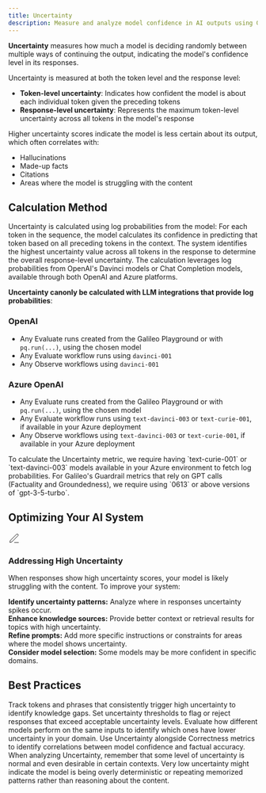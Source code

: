 ```yaml
---
title: Uncertainty
description: Measure and analyze model confidence in AI outputs using Galileo's Uncertainty Metric to identify potential hallucinations and improve response quality.
---
```


<DefinitionCard>
  <strong>Uncertainty</strong> measures how much a model is deciding randomly between multiple ways of continuing the output, indicating the model's confidence level in its responses.
</DefinitionCard>

Uncertainty is measured at both the token level and the response level:
- **Token-level uncertainty**: Indicates how confident the model is about each individual token given the preceding tokens
- **Response-level uncertainty**: Represents the maximum token-level uncertainty across all tokens in the model's response

Higher uncertainty scores indicate the model is less certain about its output, which often correlates with:
- Hallucinations
- Made-up facts
- Citations
- Areas where the model is struggling with the content

## Calculation Method

Uncertainty is calculated using log probabilities from the model:
<Steps>
  <Step title="Token Analysis">
    For each token in the sequence, the model calculates its confidence in predicting that token based on all preceding tokens in the context.
  </Step>
  <Step title="Response Aggregation">
    The system identifies the highest uncertainty value across all tokens in the response to determine the overall response-level uncertainty.
  </Step>
  <Step title="Model Integration">
    The calculation leverages log probabilities from OpenAI's Davinci models or Chat Completion models, available through both OpenAI and Azure platforms.
  </Step>
</Steps>

<Warning>

<strong>Uncertainty canonly be calculated with LLM integrations that provide log probabilities</strong>:

### OpenAI
- Any Evaluate runs created from the Galileo Playground or with `pq.run(...)`, using the chosen model
- Any Evaluate workflow runs using `davinci-001`
- Any Observe workflows using `davinci-001`

### Azure OpenAI
- Any Evaluate runs created from the Galileo Playground or with `pq.run(...)`, using the chosen model
- Any Evaluate workflow runs using `text-davinci-003` or `text-curie-001`, if available in your Azure deployment
- Any Observe workflows using `text-davinci-003` or `text-curie-001`, if available in your Azure deployment
</Warning>
<Note>
To calculate the Uncertainty metric, we require having `text-curie-001` or `text-davinci-003` models available in your Azure environment to fetch log probabilities. For Galileo's Guardrail metrics that rely on GPT calls (Factuality and Groundedness), we require using `0613` or above versions of `gpt-3-5-turbo`.
</Note>

## Optimizing Your AI System

<Card>
  <div style={{display: 'flex', alignItems: 'center', gap: '0.5rem', marginBottom: '0.75rem'}}>
    <div style={{fontSize: '1.25rem', color: 'var(--primary-color)'}}>
      <svg xmlns="http://www.w3.org/2000/svg" width="24" height="24" viewBox="0 0 24 24" fill="none" stroke="currentColor" strokeWidth="2" strokeLinecap="round" strokeLinejoin="round">
        <path d="M12 20h9"></path><path d="M16.5 3.5a2.121 2.121 0 0 1 3 3L7 19l-4 1 1-4L16.5 3.5z"></path>
      </svg>
    </div>
    <h3 style={{margin: 0, fontSize: '1.25rem', fontWeight: '600'}}>Addressing High Uncertainty</h3>
  </div>
  
  When responses show high uncertainty scores, your model is likely struggling with the content. To improve your system:
      
  <div style={{marginTop: '1rem', paddingTop: '0.75rem', borderTop: '1px solid rgba(209, 213, 219, 0.33)'}}>
    <strong>Identify uncertainty patterns:</strong> Analyze where in responses uncertainty spikes occur.
  </div>
  
  <div style={{marginTop: '0.75rem', paddingTop: '0.75rem', borderTop: '1px solid rgba(209, 213, 219, 0.33)'}}>
    <strong>Enhance knowledge sources:</strong> Provide better context or retrieval results for topics with high uncertainty.
  </div>
  
  <div style={{marginTop: '0.75rem', paddingTop: '0.75rem', borderTop: '1px solid rgba(209, 213, 219, 0.33)'}}>
    <strong>Refine prompts:</strong> Add more specific instructions or constraints for areas where the model shows uncertainty.
  </div>
  
  <div style={{marginTop: '0.75rem', paddingTop: '0.75rem', borderTop: '1px solid rgba(209, 213, 219, 0.33)'}}>
    <strong>Consider model selection:</strong> Some models may be more confident in specific domains.
  </div>
</Card>

## Best Practices

<CardGroup cols={2}>
  <Card title="Monitor Uncertainty Hotspots" icon="temperature-high">
    Track tokens and phrases that consistently trigger high uncertainty to identify knowledge gaps.
  </Card>
  <Card title="Implement Confidence Thresholds" icon="filter">
    Set uncertainty thresholds to flag or reject responses that exceed acceptable uncertainty levels.
  </Card>
  <Card title="Compare Across Models" icon="chart-line">
    Evaluate how different models perform on the same inputs to identify which ones have lower uncertainty in your domain.
  </Card>
  <Card title="Combine with Factual Metrics" icon="scale-balanced">
    Use Uncertainty alongside Correctness metrics to identify correlations between model confidence and factual accuracy.
  </Card>
</CardGroup>

<Note>
When analyzing Uncertainty, remember that some level of uncertainty is normal and even desirable in certain contexts. Very low uncertainty might indicate the model is being overly deterministic or repeating memorized patterns rather than reasoning about the content.
</Note>